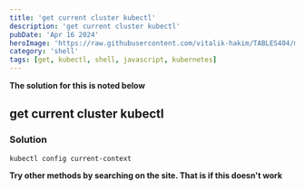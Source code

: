 ```yaml
---
title: 'get current cluster kubectl'
description: 'get current cluster kubectl'
pubDate: 'Apr 16 2024'
heroImage: 'https://raw.githubusercontent.com/vitalik-hakim/TABLES404/main/error_b/SHELL.jpg'
category: 'shell'
tags: [get, kubectl, shell, javascript, kubernetes]
---
```


**The solution for this is noted below**

## get current cluster kubectl

### Solution

```shell
kubectl config current-context
```

**Try other methods by searching on the site. That is if this doesn't work**
